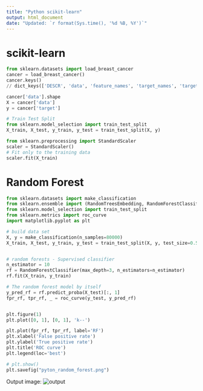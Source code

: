 ---
title: "Python scikit-learn"
output: html_document
date: "Updated: `r format(Sys.time(), '%d %B, %Y')`"
---

# scikit-learn

```python
from sklearn.datasets import load_breast_cancer
cancer = load_breast_cancer()
cancer.keys()
// dict_keys(['DESCR', 'data', 'feature_names', 'target_names', 'target'])

cancer['data'].shape
X = cancer['data']
y = cancer['target']

# Train Test Split
from sklearn.model_selection import train_test_split
X_train, X_test, y_train, y_test = train_test_split(X, y)

from sklearn.preprocessing import StandardScaler
scaler = StandardScaler()
# Fit only to the training data
scaler.fit(X_train)
```


# Random Forest


```{python}
from sklearn.datasets import make_classification
from sklearn.ensemble import (RandomTreesEmbedding, RandomForestClassifier, GradientBoostingClassifier)
from sklearn.model_selection import train_test_split
from sklearn.metrics import roc_curve
import matplotlib.pyplot as plt

# build data set
X, y = make_classification(n_samples=80000)
X_train, X_test, y_train, y_test = train_test_split(X, y, test_size=0.5)


# random forests - Supervised classifier
n_estimator = 10
rf = RandomForestClassifier(max_depth=3, n_estimators=n_estimator)
rf.fit(X_train, y_train)

# The random forest model by itself
y_pred_rf = rf.predict_proba(X_test)[:, 1]
fpr_rf, tpr_rf, _ = roc_curve(y_test, y_pred_rf)


plt.figure(1)
plt.plot([0, 1], [0, 1], 'k--')

plt.plot(fpr_rf, tpr_rf, label='RF')
plt.xlabel('False positive rate')
plt.ylabel('True positive rate')
plt.title('ROC curve')
plt.legend(loc='best')

# plt.show()
plt.savefig("pyton_random_forest.png")

```

Output image:
![output](pyton_random_forest.png)